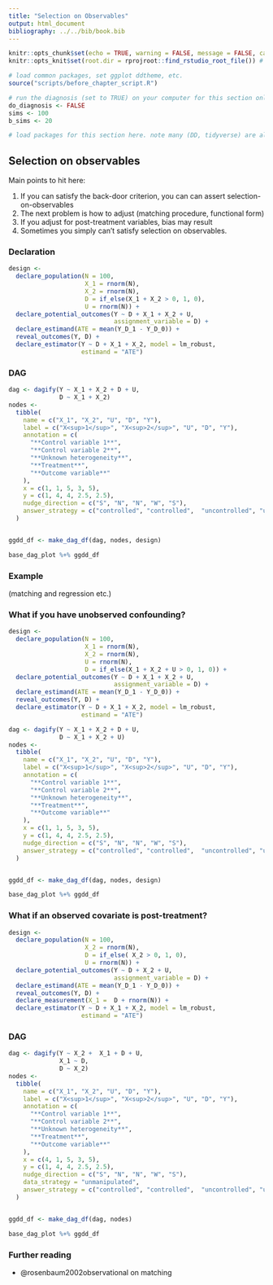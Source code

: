 ```yaml
---
title: "Selection on Observables"
output: html_document
bibliography: ../../bib/book.bib 
---
```


<!-- note do_bookdown is set in index.rmd, so we know if you're running just this .Rmd or compiling the book-->
```r
knitr::opts_chunk$set(echo = TRUE, warning = FALSE, message = FALSE, cache = FALSE)
knitr::opts_knit$set(root.dir = rprojroot::find_rstudio_root_file()) # files are all relative to RStudio project home
```

```r
# load common packages, set ggplot ddtheme, etc.
source("scripts/before_chapter_script.R")
```

<!-- start post here, do not edit above -->

<!-- make sure to rename the section title below -->

```r
# run the diagnosis (set to TRUE) on your computer for this section only before pushing to Github. no diagnosis will ever take place on github.
do_diagnosis <- FALSE
sims <- 100
b_sims <- 20
```

```r
# load packages for this section here. note many (DD, tidyverse) are already available, see scripts/package-list.R
```

## Selection on observables


Main points to hit here:

1. If you can satisfy the back-door criterion, you can can assert selection-on-observables
2. The next problem is how to adjust (matching procedure, functional form)
3. If you adjust for post-treatment variables, bias may result
4. Sometimes you simply can't satisfy selection on observables.


### Declaration

```r
design <-
  declare_population(N = 100, 
                     X_1 = rnorm(N),
                     X_2 = rnorm(N),
                     D = if_else(X_1 + X_2 > 0, 1, 0),
                     U = rnorm(N)) +
  declare_potential_outcomes(Y ~ D + X_1 + X_2 + U,
                             assignment_variable = D) +
  declare_estimand(ATE = mean(Y_D_1 - Y_D_0)) +
  reveal_outcomes(Y, D) +
  declare_estimator(Y ~ D + X_1 + X_2, model = lm_robust, 
                    estimand = "ATE") 
```


### DAG

```r
dag <- dagify(Y ~ X_1 + X_2 + D + U,
              D ~ X_1 + X_2)
nodes <-
  tibble(
    name = c("X_1", "X_2", "U", "D", "Y"),
    label = c("X<sup>1</sup>", "X<sup>2</sup>", "U", "D", "Y"),
    annotation = c(
      "**Control variable 1**",
      "**Control variable 2**",
      "**Unknown heterogeneity**",
      "**Treatment**",
      "**Outcome variable**"
    ),
    x = c(1, 1, 5, 3, 5),
    y = c(1, 4, 4, 2.5, 2.5),
    nudge_direction = c("S", "N", "N", "W", "S"),
    answer_strategy = c("controlled", "controlled",  "uncontrolled", "uncontrolled", "uncontrolled")
  )


ggdd_df <- make_dag_df(dag, nodes, design)

base_dag_plot %+% ggdd_df
```

### Example


(matching and regression etc.)

### What if you have unobserved confounding?


```r
design <-
  declare_population(N = 100, 
                     X_1 = rnorm(N),
                     X_2 = rnorm(N),
                     U = rnorm(N),
                     D = if_else(X_1 + X_2 + U > 0, 1, 0)) +
  declare_potential_outcomes(Y ~ D + X_1 + X_2 + U,
                             assignment_variable = D) +
  declare_estimand(ATE = mean(Y_D_1 - Y_D_0)) +
  reveal_outcomes(Y, D) +
  declare_estimator(Y ~ D + X_1 + X_2, model = lm_robust, 
                    estimand = "ATE") 
```


```r
dag <- dagify(Y ~ X_1 + X_2 + D + U,
              D ~ X_1 + X_2 + U)
nodes <-
  tibble(
    name = c("X_1", "X_2", "U", "D", "Y"),
    label = c("X<sup>1</sup>", "X<sup>2</sup>", "U", "D", "Y"),
    annotation = c(
      "**Control variable 1**",
      "**Control variable 2**",
      "**Unknown heterogeneity**",
      "**Treatment**",
      "**Outcome variable**"
    ),
    x = c(1, 1, 5, 3, 5),
    y = c(1, 4, 4, 2.5, 2.5),
    nudge_direction = c("S", "N", "N", "W", "S"),
    answer_strategy = c("controlled", "controlled",  "uncontrolled", "uncontrolled", "uncontrolled")
  )


ggdd_df <- make_dag_df(dag, nodes, design)

base_dag_plot %+% ggdd_df
```



### What if an observed covariate is post-treatment?


```r
design <-
  declare_population(N = 100, 
                     X_2 = rnorm(N),
                     D = if_else( X_2 > 0, 1, 0),
                     U = rnorm(N)) +
  declare_potential_outcomes(Y ~ D + X_2 + U,
                             assignment_variable = D) +
  declare_estimand(ATE = mean(Y_D_1 - Y_D_0)) +
  reveal_outcomes(Y, D) +
  declare_measurement(X_1 =  D + rnorm(N)) +
  declare_estimator(Y ~ D + X_1 + X_2, model = lm_robust, 
                    estimand = "ATE") 
```


### DAG

```r
dag <- dagify(Y ~ X_2 +  X_1 + D + U,
              X_1 ~ D,
              D ~ X_2)
nodes <-
  tibble(
    name = c("X_1", "X_2", "U", "D", "Y"),
    label = c("X<sup>1</sup>", "X<sup>2</sup>", "U", "D", "Y"),
    annotation = c(
      "**Control variable 1**",
      "**Control variable 2**",
      "**Unknown heterogeneity**",
      "**Treatment**",
      "**Outcome variable**"
    ),
    x = c(4, 1, 5, 3, 5),
    y = c(1, 4, 4, 2.5, 2.5),
    nudge_direction = c("S", "N", "N", "W", "S"),
    data_strategy = "unmanipulated",
    answer_strategy = c("controlled", "controlled",  "uncontrolled", "uncontrolled", "uncontrolled")
  )


ggdd_df <- make_dag_df(dag, nodes)

base_dag_plot %+% ggdd_df
```

### Further reading

- @rosenbaum2002observational on matching
